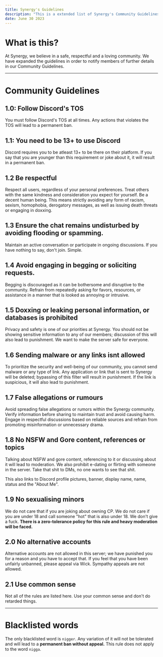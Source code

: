 ```yaml
---
title: Synergy's Guidelines
description: "This is a extended list of Synergy's Community Guidelines."
date: June 30 2023
---
```


# What is this?
At Synergy, we believe in a safe, respectful and a loving community. We have expanded the guidelines in order to notify members of further details in our Community Guidelines.

---

# Community Guidelines

## 1.0: Follow Discord's TOS 
You must follow Discord's TOS at all times. Any actions that violates the TOS will lead to a permanent ban.

## 1.1: You need to be 13+ to use Discord
Discord requires you to be atleast 13+ to be there on their platform. If you say that you are younger than this requirement or joke about it, it will result in a permanent ban.

## 1.2 Be respectful
Respect all users, regardless of your personal preferences. Treat others with the same kindness and consideration you expect for yourself. Be a decent human being.
This means strictly avoiding any form of racism, sexism, homophobia, derogatory messages, as well as issuing death threats or engaging in doxxing.

## 1.3 Ensure the chat remains undisturbed by avoiding flooding or spamming.
Maintain an active conversation or participate in ongoing discussions. If you have nothing to say, don't join. Simple.

## 1.4 Avoid engaging in begging or soliciting requests.
Begging is discouraged as it can be bothersome and disruptive to the community. Refrain from repeatedly asking for favors, resources, or assistance in a manner that is looked as annoying or intrusive.

## 1.5 Doxxing or leaking personal information, or databases is prohibited
Privacy and safety is one of our priorities at Synergy. You should not be showing sensitive information to any of our members; discussion of this will also lead to punishment. We want to make the server safe for everyone.

## 1.6 Sending malware or any links isnt allowed
To prioritize the security and well-being of our community, you cannot send malware or any type of link. Any application or link that is sent to Synergy will be deleted; bypassing of this filter will result in punishment. If the link is suspicious, it will also lead to punishment.

## 1.7 False allegations or rumours
Avoid spreading false allegations or rumors within the Synergy community. Verify information before sharing to maintain trust and avoid causing harm. Engage in respectful discussions based on reliable sources and refrain from promoting misinformation or unnecessary drama.

## 1.8 No NSFW and Gore content, references or topics
Talking about NSFW and gore content, referencing to it or discussing about it will lead to moderation. We also prohibit e-dating or flirting with someone in the server. Take that shit to DMs, no one wants to see that shit.

This also links to Discord profile pictures, banner, display name, name, status and the "About Me".

## 1.9 No sexualising minors
We do not care that if you are joking about owning CP. We do not care if you are under 18 and call someone "hot" that is also under 18. We don't give a fuck. **There is a zero-tolerance policy for this rule and heavy moderation will be faced.**

## 2.0 No alternative accounts
Alternative accounts are not allowed in this server; we have punished you for a reason and you have to accept that. If you feel that you have been unfairly unbanned, please appeal via Wick. Sympathy appeals are not allowed.

## 2.1 Use common sense
Not all of the rules are listed here. Use your common sense and don't do retarded things.

---

# Blacklisted words
The only blacklisted word is ``nigger``. Any variation of it will not be tolerated and will lead to a **permanent ban without appeal.** This rule does not apply to the word ``nigga``.

